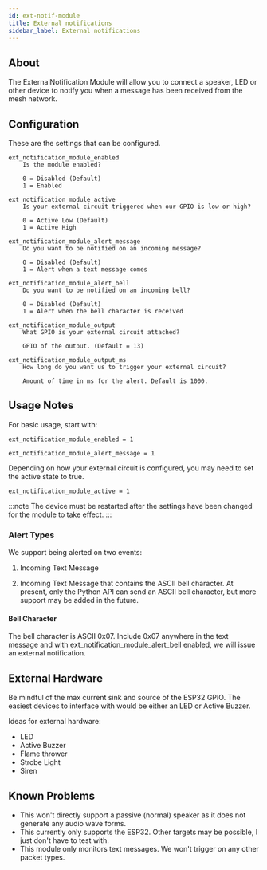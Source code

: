 ```yaml
---
id: ext-notif-module
title: External notifications
sidebar_label: External notifications
---
```



## About

The ExternalNotification Module will allow you to connect a speaker, LED or other device to notify you when a message has been received from the mesh network.

## Configuration

<PluginModule name="ext_notification_" rename="ext_notification_" />

These are the settings that can be configured.

    ext_notification_module_enabled
        Is the module enabled?

        0 = Disabled (Default)
        1 = Enabled

    ext_notification_module_active
        Is your external circuit triggered when our GPIO is low or high?

        0 = Active Low (Default)
        1 = Active High

    ext_notification_module_alert_message
        Do you want to be notified on an incoming message?

        0 = Disabled (Default)
        1 = Alert when a text message comes

    ext_notification_module_alert_bell
        Do you want to be notified on an incoming bell?

        0 = Disabled (Default)
        1 = Alert when the bell character is received

    ext_notification_module_output
        What GPIO is your external circuit attached?

        GPIO of the output. (Default = 13)

    ext_notification_module_output_ms
        How long do you want us to trigger your external circuit?

        Amount of time in ms for the alert. Default is 1000.

## Usage Notes

For basic usage, start with:

    ext_notification_module_enabled = 1

    ext_notification_module_alert_message = 1

Depending on how your external circuit is configured, you may need to set the active state to true.

    ext_notification_module_active = 1

:::note
The device must be restarted after the settings have been changed for the module to take effect.
:::

### Alert Types

We support being alerted on two events:

1. Incoming Text Message

2. Incoming Text Message that contains the ASCII bell character. At present, only the Python API can send an ASCII bell character, but more support may be added in the future.

#### Bell Character

The bell character is ASCII 0x07. Include 0x07 anywhere in the text message and with ext_notification_module_alert_bell enabled, we will issue an external notification.

## External Hardware

Be mindful of the max current sink and source of the ESP32 GPIO. The easiest devices to interface with would be either an LED or Active Buzzer.

Ideas for external hardware:

- LED
- Active Buzzer
- Flame thrower
- Strobe Light
- Siren

## Known Problems

- This won't directly support a passive (normal) speaker as it does not generate any audio wave forms.
- This currently only supports the ESP32. Other targets may be possible, I just don't have to test with.
- This module only monitors text messages. We won't trigger on any other packet types.

